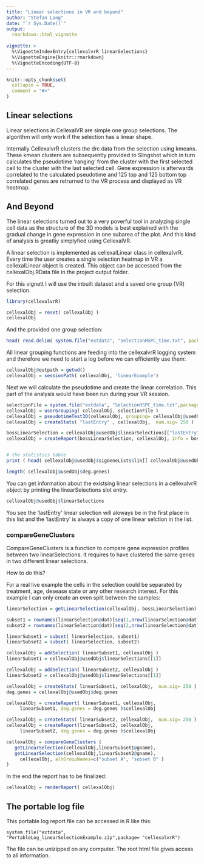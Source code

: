 ```yaml
---
title: "Linear selections in VR and beyond"
author: "Stefan Lang"
date: "`r Sys.Date()`"
output:
  rmarkdown::html_vignette
  
vignette: >
  %\VignetteIndexEntry{cellexalvrR linearSelections}
  %\VignetteEngine{knitr::rmarkdown}
  %\VignetteEncoding{UTF-8}
---
```


```r
knitr::opts_chunk$set(
  collapse = TRUE,
  comment = "#>"
)
```

## Linear selections

Linear selections in CellexalVR are simple one group selections. 
The algorithm will only work if the selection has a linear shape.

Internally CellexalvrR clusters the drc data from the selection using kmeans.
These kmean clusters are subsequently provided to Slingshot which in turn calculates the
pseudotime 'ranging' from the cluster with the first selected cell to the cluster with the last selected cell. 
Gene expression is afterwards correlated to the calculated pseudotime and 125 top and 125 bottom top correlated 
genes are retrurned to the VR process and displayed as VR heatmap.

## And Beyond

The linear selections turned out to a very poverful tool in analyzing single cell data as
the structure of the 3D models is best explained with the gradual change in gene expression
in one subarea of the plot. And this kind of analysis is greatliy simplyfied using CellexalVR.


A linear selection is implemented as cellexalLinear class in cellexalvrR. Every time the user creates a single selection heatmap in VR a cellexalLinear object is created. This object can be accessed from the cellexalObj.RData file in the project output folder.

For this vignett I will use the inbuilt dataset and a saved one group (VR) selection.

```r
library(cellexalvrR)

cellexalObj = reset( cellexalObj )
cellexalObj

```

And the provided one group selection:

```r
head( read.delim( system.file("extdata", "SelectionHSPC_time.txt", package="cellexalvrR"), header=F ) )

```

All linear grouping functions are feeding into the cellexalvrR logging system and therefore we need to start a log before we can efficiently use them:

```r
cellexalObj@outpath = getwd()
cellexalObj = sessionPath( cellexalObj, 'linearExample')
```

Next we will calculate the pseudotime and create the linear correlation.
This part of the analysis would have been run during your VR session.

```r
selectionFile = system.file("extdata", "SelectionHSPC_time.txt",package= "cellexalvrR")
cellexalObj = userGrouping( cellexalObj, selectionFile )
cellexalObj = pseudotimeTest3D(cellexalObj, grouping= cellexalObj@usedObj$lastGroup )
cellexalObj = createStats( "lastEntry" , cellexalObj,  num.sig= 250 )

bossLinearSelection = cellexalObj@usedObj$linearSelections[["lastEntry"]]
cellexalObj = createReport(bossLinearSelection, cellexalObj, info = bossLinearSelection)$cellexalObj


# the statistics table
print ( head( cellexalObj@usedObj$sigGeneLists$lin[[ cellexalObj@usedObj$lastGroup ]] ))

length( cellexalObj@usedObj$deg.genes)
```

You can get information about the existsing linear selections in a cellexalvrR object by printing the linearSelections slot entry.

```r
cellexalObj@usedObj$linearSelections
```

You see the 'lastEntry' linear selection will aloways be in the first place in this list
and the 'lastEntry' is always a copy of one linear selction in the list.

### compareGeneClusters

CompareGeneClusters is a function to compare gene expression profiles between two linearSelections.
It requires to have clustered the same genes in two different linear selections.

How to do this?

For a real live example the cells in the selection could be separated by treatment, age, desease state or any other research interest.
For this example I can only create an even split between the samples:

```r
linearSelection = getLinearSelection(cellexalObj, bossLinearSelection)

subset1 = rownames(linearSelection@dat)[seq(1,nrow(linearSelection@dat),2)]
subset2 = rownames(linearSelection@dat)[seq(2,nrow(linearSelection@dat),2)]

linearSubset1 = subset( linearSelection, subset1)
linearSubset2 = subset( linearSelection, subset2)

cellexalObj = addSelection( linearSubset1, cellexalObj )
linearSubset1 = cellexalObj@usedObj$linearSelections[[1]]

cellexalObj = addSelection( linearSubset2, cellexalObj )
linearSubset2 = cellexalObj@usedObj$linearSelections[[1]]

cellexalObj = createStats( linearSubset1, cellexalObj,  num.sig= 250 )
deg.genes = cellexalObj@usedObj$deg.genes

cellexalObj = createReport( linearSubset1, cellexalObj, 
     linearSubset1, deg.genes = deg.genes )$cellexalObj

cellexalObj = createStats( linearSubset2, cellexalObj,  num.sig= 250 )
cellexalObj = createReport(linearSubset2, cellexalObj, 
     linearSubset2, deg.genes = deg.genes )$cellexalObj

cellexalObj = compareGeneClusters ( 
   getLinearSelection(cellexalObj,linearSubset1@gname), 
   getLinearSelection(cellexalObj,linearSubset2@gname), 
	 cellexalObj, altGroupNames=c("subset A", "subset B" ) 
)

```

In the end the report has to be finalized:

```r
cellexalObj = renderReport( cellexalObj)
```


## The portable log file

This portable log report file can be accessed in R like this:

```
system.file("extdata", "PortableLog_linearSelectionExample.zip",package= "cellexalvrR")
```

The file can be unizipped on any computer. The root html file gives access to all information.


